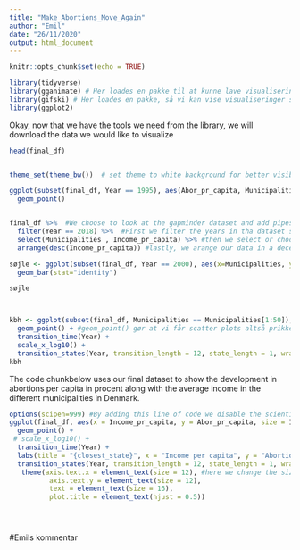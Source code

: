 ```yaml
---
title: "Make_Abortions_Move_Again"
author: "Emil"
date: "26/11/2020"
output: html_document
---
```


```r
knitr::opts_chunk$set(echo = TRUE)

```



```r

library(tidyverse)
library(gganimate) # Her loades en pakke til at kunne lave visualiseringer
library(gifski) # Her loades en pakke, så vi kan vise visualiseringer som bevæger sig, længere nede.
library(ggplot2)

```
Okay, now that we have the tools we need from the library, we will download the data we would like to visualize

```r
head(final_df)



```


```r

theme_set(theme_bw())  # set theme to white background for better visibility

ggplot(subset(final_df, Year == 1995), aes(Abor_pr_capita, Municipalities, size = Income_pr_capita)) + 
  geom_point()



```


```r
final_df %>%  #We choose to look at the gapminder dataset and add pipes to it, so we can send an output of one fucntion directly to another.
  filter(Year == 2018) %>%  #First we filter the years in tha dataset so vi are only looking at data from 1952
  select(Municipalities , Income_pr_capita) %>% #then we select or choose to look at the countries and their gdpPercap, as everything else is irelevant right now
  arrange(desc(Income_pr_capita)) #lastly, we arange our data in a decending order so we have the richest nation first.

```

```r

søjle <- ggplot(subset(final_df, Year == 2000), aes(x=Municipalities, y=Abor_pr_capita, color =  Income_pr_capita)) +
  geom_bar(stat="identity")

søjle




```



```r
kbh <- ggplot(subset(final_df, Municipalities == Municipalities[1:50]), aes( x = Year, y = Abor_pr_capita, size = Income_pr_capita, color = Municipalities)) +
  geom_point() + #geom_point() gør at vi får scatter plots altså prikker i vores kordinatsystem
  transition_time(Year) +
  scale_x_log10() +
  transition_states(Year, transition_length = 12, state_length = 1, wrap = TRUE)
kbh


```








The code chunkbelow uses our final dataset to show the development in abortions per capita in procent along with the average income in the different municipalities in Denmark.

```r
options(scipen=999) #By adding this line of code we disable the scientific way of writing lables.
ggplot(final_df, aes(x = Income_pr_capita, y = Abor_pr_capita, size = Income_pr_capita))+
  geom_point() + 
 # scale_x_log10() + 
  transition_time(Year) + 
  labs(title = "{closest_state}", x = "Income per capita", y = "Abortions per capita") + 
  transition_states(Year, transition_length = 12, state_length = 1, wrap = TRUE) +
   theme(axis.text.x = element_text(size = 12), #here we change the size of the labels.
          axis.text.y = element_text(size = 12),
          text = element_text(size = 16),
          plot.title = element_text(hjust = 0.5))





```



#Emils kommentar